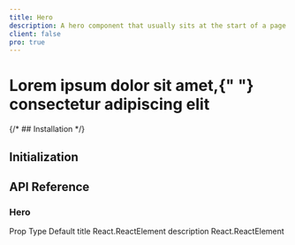```yaml
---
title: Hero
description: A hero component that usually sits at the start of a page. It's the first thing users will see.
client: false
pro: true
---
```



<CodePreview>
  <Hero
    description="Lorem ipsum dolor sit amet, consectetur adipiscing elit, sed do eiusmod tempor incididunt ut labore et dolore magna aliqua."
    buttons={[
      {
        children: "Get started",
        href: "#",
      },
      {
        children: "See the benefits",
        href: "#",
      },
    ]}
    testimonials={{
      authors: [
        {
          name: "Rian Patel",
          avatar: {
            src: "/avatars/Image-1.jpg",
            alt: "Rian Patel",
          },
        },
        {
          name: "Alex Chen",
          avatar: {
            src: "/avatars/Image-2.jpg",
            alt: "Alex Chen",
          },
        },
        {
          name: "Sarah Johnson",
          avatar: {
            src: "/avatars/Image-3.jpg",
            alt: "Sarah Johnson",
          },
        },
        {
          name: "Michael Rodriguez",
          avatar: {
            src: "/avatars/Image-4.jpg",
            alt: "Michael Rodriguez",
          },
        },
        {
          name: "Olivia Thompson",
          avatar: {
            src: "/avatars/Image-5.jpg",
            alt: "Olivia Thompson",
          },
        },
      ],
      rating: 5,
      totalCustomers: 1000,
    }}
  >
    <h1 slot="title">
      Lorem ipsum <TextHighlight>dolor sit</TextHighlight> amet,{" "}
      <strong>consectetur adipiscing elit</strong>
    </h1>
  </Hero>
</CodePreview>

{/* ## Installation */}

## Initialization

## API Reference

### Hero

<Table>
  <thead>
    <TableRow>
      <TableHeaderCell>Prop</TableHeaderCell>
      <TableHeaderCell>Type</TableHeaderCell>
      <TableHeaderCell>Default</TableHeaderCell>
    </TableRow>
  </thead>
  <tbody>
    <TableRow>
      <TableCell>title</TableCell>
      <TableCell>React.ReactElement</TableCell>
      <TableCell></TableCell>
    </TableRow>
    <TableRow>
      <TableCell>description</TableCell>
      <TableCell>React.ReactElement</TableCell>
      <TableCell></TableCell>
    </TableRow>
  </tbody>
</Table>
